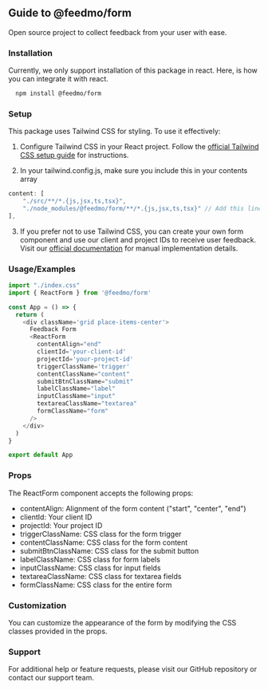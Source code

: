 
## Guide to @feedmo/form
Open source project to collect feedback from your user with ease.
### Installation

Currently, we only support installation of this package in react. Here, is how you can integrate it with react.

```bash
  npm install @feedmo/form
```

### Setup
This package uses Tailwind CSS for styling. To use it effectively:

1. Configure Tailwind CSS in your React project. Follow the [official Tailwind CSS setup guide](https://tailwindcss.com/docs/guides/vite) for instructions.

2. In your tailwind.config.js, make sure you include this in your contents array
```javascript
content: [
    "./src/**/*.{js,jsx,ts,tsx}",
    "./node_modules/@feedmo/form/**/*.{js,jsx,ts,tsx}" // Add this line
],
```

3. If you prefer not to use Tailwind CSS, you can create your own form component and use our client and project IDs to receive user feedback. Visit our [official documentation](https://feedmo.vercel.app/docs) for manual implementation details.

### Usage/Examples

```javascript
import "./index.css"
import { ReactForm } from '@feedmo/form'

const App = () => {
  return (
    <div className='grid place-items-center'>
      Feedback Form
      <ReactForm
        contentAlign="end"
        clientId='your-client-id'
        projectId='your-project-id'
        triggerClassName='trigger'
        contentClassName="content"
        submitBtnClassName="submit"
        labelClassName="label"
        inputClassName="input"
        textareaClassName="textarea"
        formClassName="form"
      />
    </div>
  )
}

export default App
```

### Props
The ReactForm component accepts the following props:

- contentAlign: Alignment of the form content ("start", "center", "end")
- clientId: Your client ID
- projectId: Your project ID
- triggerClassName: CSS class for the form trigger
- contentClassName: CSS class for the form content
- submitBtnClassName: CSS class for the submit button
- labelClassName: CSS class for form labels
- inputClassName: CSS class for input fields
- textareaClassName: CSS class for textarea fields
- formClassName: CSS class for the entire form

### Customization
You can customize the appearance of the form by modifying the CSS classes provided in the props.
### Support

For additional help or feature requests, please visit our GitHub repository or contact our support team.